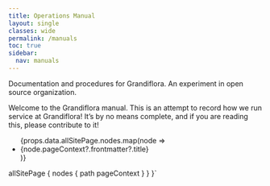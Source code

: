 ```yaml
---
title: Operations Manual
layout: single
classes: wide
permalink: /manuals
toc: true
sidebar:
  nav: manuals
---
```



Documentation and procedures for Grandiflora. An experiment in open source organization.

Welcome to the Grandiflora manual. This is an attempt to record how we run service at Grandiflora! It’s by no means complete, and if you are reading this, please contribute to it!

<ul>
{props.data.allSitePage.nodes.map(node => 
<li key={node.path}>
  <Link to={node.path}>{node.pageContext?.frontmatter?.title}</Link>
</li>)}
</ul>
  allSitePage {
    nodes {
      path
      pageContext
    }
  }
}`
